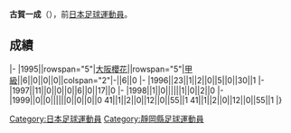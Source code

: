 {{Infobox football biography
|name=古賀一成
|image=
|fullname=古賀一成
|birth_date={{Birth date and age|1972|4|17}}
|cityofbirth=[[静岡縣|静岡縣]]
|countryofbirth=[[日本|日本]]
|position=[[中场|中场]]
|currentclub=
|years=1995-1999
|clubs=[[大阪櫻花|大阪櫻花]]
|caps(goals)=
|nationalyears=
|nationalteam=
|nationalcaps(goals)=
}}
'''古賀一成'''（{{Bd|1972年|4月17日||}}），前[[日本|日本]][[足球|足球]][[運動員|運動員]]。

==成績==
{{Football player club statistics 1|YYN}}
{{Football player club statistics 2|JPN|YYN}}
|-
|1995||rowspan="5"|[[大阪櫻花|大阪櫻花]]||rowspan="5"|[[日本職業足球甲級聯賽|甲級]]||6||0||0||0||colspan="2"|-||6||0
|-
|1996||23||1||2||0||5||0||30||1
|-
|1997||11||0||0||0||6||0||17||0
|-
|1998||1||0||||||1||0||2||0
|-
|1999||0||0||||||0||0||0||0
{{Football player club statistics 3|1|JPN}}41||1||2||0||12||0||55||1
{{Football player club statistics 5}}41||1||2||0||12||0||55||1
|}

{{Japan-sport-bio-stub}}
{{Soccer-player-stub}}
[[Category:日本足球運動員|Category:日本足球運動員]]
[[Category:靜岡縣足球運動員|Category:靜岡縣足球運動員]]